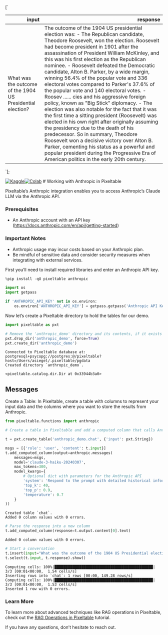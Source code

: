 

[`
<table class="dataframe" data-quarto-postprocess="true" data-border="1">
<thead>
<tr style="text-align: right;">
<th data-quarto-table-cell-role="th">input</th>
<th data-quarto-table-cell-role="th">response</th>
</tr>
</thead>
<tbody>
<tr>
<td>What was the outcome of the 1904 US Presidential election?</td>
<td>The outcome of the 1904 US presidential election was: - The
Republican candidate, Theodore Roosevelt, won the election. Roosevelt
had become president in 1901 after the assassination of President
William McKinley, and this was his first election as the Republican
nominee. - Roosevelt defeated the Democratic candidate, Alton B. Parker,
by a wide margin, winning 56.4% of the popular vote and 336 electoral
votes compared to Parker's 37.6% of the popular vote and 140 electoral
votes. - Roosev ...... cies and his aggressive foreign policy, known as
"Big Stick" diplomacy. - The election was also notable for the fact that
it was the first time a sitting president (Roosevelt) was elected in his
own right after originally assuming the presidency due to the death of
his predecessor. So in summary, Theodore Roosevelt won a decisive
victory over Alton B. Parker, cementing his status as a powerful and
popular president during the Progressive Era of American politics in the
early 20th century.</td>
</tr>
</tbody>
</table>
`];

[![Kaggle](https://kaggle.com/static/images/open-in-kaggle.svg)](https://kaggle.com/kernels/welcome?src=https://github.com/pixeltable/pixeltable/blob/release/docs/notebooks/integrations/working-with-anthropic.ipynb)[![Colab](https://colab.research.google.com/assets/colab-badge.svg)](https://colab.research.google.com/github/pixeltable/pixeltable/blob/release/docs/notebooks/integrations/working-with-anthropic.ipynb)
\# Working with Anthropic in Pixeltable

Pixeltable’s Anthropic integration enables you to access Anthropic’s
Claude LLM via the Anthropic API.

### Prerequisites

-   An Anthropic account with an API key
    (https://docs.anthropic.com/en/api/getting-started)

### Important Notes

-   Anthropic usage may incur costs based on your Anthropic plan.
-   Be mindful of sensitive data and consider security measures when
    integrating with external services.

First you’ll need to install required libraries and enter an Anthropic
API key.


```python
%pip install -qU pixeltable anthropic
```


```python
import os
import getpass

if 'ANTHROPIC_API_KEY' not in os.environ:
    os.environ['ANTHROPIC_API_KEY'] = getpass.getpass('Anthropic API Key:')
```

Now let’s create a Pixeltable directory to hold the tables for our demo.


```python
import pixeltable as pxt

# Remove the 'anthropic_demo' directory and its contents, if it exists
pxt.drop_dir('anthropic_demo', force=True)
pxt.create_dir('anthropic_demo')
```

``` text
Connected to Pixeltable database at: postgresql+psycopg://postgres:@/pixeltable?host=/Users/asiegel/.pixeltable/pgdata
Created directory `anthropic_demo`.
```

``` text
<pixeltable.catalog.dir.Dir at 0x33944b3a0>
```

## Messages

Create a Table: In Pixeltable, create a table with columns to represent
your input data and the columns where you want to store the results from
Anthropic.


```python
from pixeltable.functions import anthropic

# Create a table in Pixeltable and add a computed column that calls Anthropic

t = pxt.create_table('anthropic_demo.chat', {'input': pxt.String})

msgs = [{'role': 'user', 'content': t.input}]
t.add_computed_column(output=anthropic.messages(
    messages=msgs,
    model='claude-3-haiku-20240307',
    max_tokens=300,
    model_kwargs={
        # Optional dict with parameters for the Anthropic API
        'system': 'Respond to the prompt with detailed historical information.',
        'top_k': 40,
        'top_p': 0.9,
        'temperature': 0.7
    }
))
```

``` text
Created table `chat`.
Added 0 column values with 0 errors.
```


```python
# Parse the response into a new column
t.add_computed_column(response=t.output.content[0].text)
```

``` text
Added 0 column values with 0 errors.
```


```python
# Start a conversation
t.insert(input="What was the outcome of the 1904 US Presidential election?")
t.select(t.input, t.response).show()
```

``` text
Computing cells: 100%|████████████████████████████████████████████| 3/3 [00:01<00:00,  1.54 cells/s]
Inserting rows into `chat`: 1 rows [00:00, 149.28 rows/s]
Computing cells: 100%|████████████████████████████████████████████| 3/3 [00:01<00:00,  1.53 cells/s]
Inserted 1 row with 0 errors.
```

<div dangerouslySetInnerHTML={{ __html: quartoRawHtml[0] }} />

### Learn More

To learn more about advanced techniques like RAG operations in
Pixeltable, check out the [RAG Operations in
Pixeltable](https://pixeltable.readme.io/docs/rag-operations-in-pixeltable)
tutorial.

If you have any questions, don’t hesitate to reach out.
